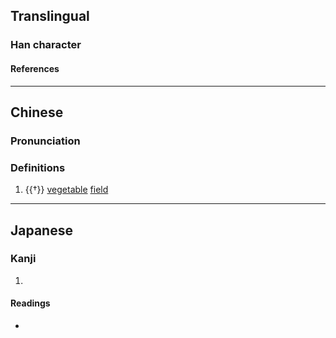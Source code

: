 {{character info}}
==Translingual==

===Han character===
{{Han char|rn=32|rad=土|as=17|sn=20|four=42172|canj=GSJT|ids=⿰土聯}}

====References====
{{Han ref|kx=0242.160|dkj=05607|dj=0482.120|hdz=10501.040|uh=58E3}}

----

==Chinese==
{{zh-forms|s=𪤚|alt=𡑜}}

===Pronunciation===
{{zh-pron
|m=lín 
|c=leon4
|mc=y
|cat=n
}}

===Definitions===
{{zh-hanzi}}

# {{†}} [[vegetable]] [[field]]

----

==Japanese==

===Kanji===
{{ja-kanji|grade=|rs=土17}}

# {{rfdef|ja|sort=土17}}

====Readings====
* {{ja-readings|on=[[りん]] (rin)|kun=[[おか]] (oka)}}
